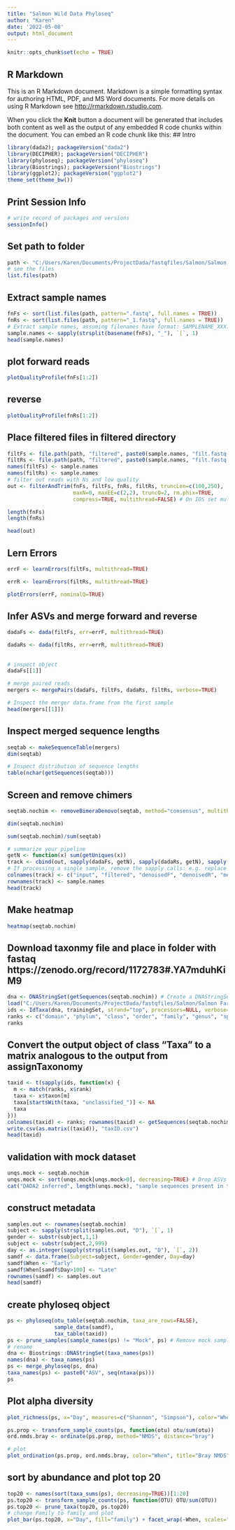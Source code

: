 ---
title: "Salmon Wild Data Phyloseq"
author: "Karen"
date: '2022-05-08'
output: html_document
---

```{r setup, include=FALSE}
knitr::opts_chunk$set(echo = TRUE)
```

## R Markdown

This is an R Markdown document. Markdown is a simple formatting syntax for authoring HTML, PDF, and MS Word documents. For more details on using R Markdown see <http://rmarkdown.rstudio.com>.

When you click the **Knit** button a document will be generated that includes both content as well as the output of any embedded R code chunks within the document. You can embed an R code chunk like this:
## Intro
```{r}
library(dada2); packageVersion("dada2")
library(DECIPHER); packageVersion("DECIPHER")
library(phyloseq); packageVersion("phyloseq")
library(Biostrings); packageVersion("Biostrings")
library(ggplot2); packageVersion("ggplot2")
theme_set(theme_bw())
```

## Print Session Info
```{r}
# write record of packages and versions
sessionInfo()

```

## Set path to folder
```{r}
path <- "C:/Users/Karen/Documents/ProjectDada/fastqfiles/Salmon/Salmon Wild" # CHANGE ME to the directory containing the fastq files after unzipping.
# see the files
list.files(path)
```

## Extract sample names
```{r}
fnFs <- sort(list.files(path, pattern=".fastq", full.names = TRUE))
fnRs <- sort(list.files(path, pattern="_1.fastq", full.names = TRUE))
# Extract sample names, assuming filenames have format: SAMPLENAME_XXX.fastq
sample.names <- sapply(strsplit(basename(fnFs), "_"), `[`, 1)
head(sample.names)
```

## plot forward reads
```{r}
plotQualityProfile(fnFs[1:2])
```

## reverse
```{r}
plotQualityProfile(fnRs[1:2])
```

## Place filtered files in filtered directory
```{r}
filtFs <- file.path(path, "filtered", paste0(sample.names, "filt.fastq.gz"))
filtRs <- file.path(path, "filtered", paste0(sample.names, "filt.fastq.gz"))
names(filtFs) <- sample.names
names(filtRs) <- sample.names
# filter out reads with Ns and low quality
out <- filterAndTrim(fnFs, filtFs, fnRs, filtRs, truncLen=c(100,250),
                     maxN=0, maxEE=c(2,2), truncQ=2, rm.phix=TRUE,
                     compress=TRUE, multithread=FALSE) # On IOS set multithread=TRUE
```

```{r}
length(fnFs)
length(fnRs)

```


```{r}
head(out)
```

## Lern Errors
```{r}
errF <- learnErrors(filtFs, multithread=TRUE)
```

```{r}
errR <- learnErrors(filtRs, multithread=TRUE)
```

```{r}
plotErrors(errF, nominalQ=TRUE)
```

## Infer ASVs and merge forward and reverse
```{r}
dadaFs <- dada(filtFs, err=errF, multithread=TRUE)
```

```{r}
dadaRs <- dada(filtRs, err=errR, multithread=TRUE)
```

## 
```{r}
# inspect object
dadaFs[[1]]
```

```{r}
# merge paired reads
mergers <- mergePairs(dadaFs, filtFs, dadaRs, filtRs, verbose=TRUE)
```

```{r}
# Inspect the merger data.frame from the first sample
head(mergers[[1]])
```

## Inspect merged sequence lengths
```{r}
seqtab <- makeSequenceTable(mergers)
dim(seqtab)
```

```{r}
# Inspect distribution of sequence lengths
table(nchar(getSequences(seqtab)))
```

## Screen and remove chimers
```{r}
seqtab.nochim <- removeBimeraDenovo(seqtab, method="consensus", multithread=TRUE, verbose=TRUE)
```

```{r}
dim(seqtab.nochim)
```

```{r}
sum(seqtab.nochim)/sum(seqtab)
```

```{r}
# summarize your pipeline
getN <- function(x) sum(getUniques(x))
track <- cbind(out, sapply(dadaFs, getN), sapply(dadaRs, getN), sapply(mergers, getN), rowSums(seqtab.nochim))
# If processing a single sample, remove the sapply calls: e.g. replace sapply(dadaFs, getN) with getN(dadaFs)
colnames(track) <- c("input", "filtered", "denoisedF", "denoisedR", "merged", "nonchim")
rownames(track) <- sample.names
head(track)
```

## Make heatmap
```{r}
heatmap(seqtab.nochim)
```

## Download taxonmy file and place in folder with fastaq https://zenodo.org/record/1172783#.YA7mduhKiM9
```{r}
dna <- DNAStringSet(getSequences(seqtab.nochim)) # Create a DNAStringSet from the ASVs
load("C:/Users/Karen/Documents/ProjectDada/fastqfiles/Salmon/Salmon Farmed/SILVA_SSU_r138_2019.RData") # CHANGE TO THE PATH OF YOUR TRAINING SET
ids <- IdTaxa(dna, trainingSet, strand="top", processors=NULL, verbose=FALSE) # use all processors
ranks <- c("domain", "phylum", "class", "order", "family", "genus", "species") # ranks of interest
ranks
```

## Convert the output object of class “Taxa” to a matrix analogous to the output from assignTaxonomy
```{r}
taxid <- t(sapply(ids, function(x) {
  m <- match(ranks, x$rank)
  taxa <- x$taxon[m]
  taxa[startsWith(taxa, "unclassified_")] <- NA
  taxa
}))
colnames(taxid) <- ranks; rownames(taxid) <- getSequences(seqtab.nochim)
write.csv(as.matrix((taxid)), "taxID.csv")
head(taxid)
```

## validation with mock dataset
```{r}
unqs.mock <- seqtab.nochim
unqs.mock <- sort(unqs.mock[unqs.mock>0], decreasing=TRUE) # Drop ASVs absent in the Mock
cat("DADA2 inferred", length(unqs.mock), "sample sequences present in the Mock community.\n")
```

## construct metadata
```{r}
samples.out <- rownames(seqtab.nochim)
subject <- sapply(strsplit(samples.out, "D"), `[`, 1)
gender <- substr(subject,1,1)
subject <- substr(subject,2,999)
day <- as.integer(sapply(strsplit(samples.out, "D"), `[`, 2))
samdf <- data.frame(Subject=subject, Gender=gender, Day=day)
samdf$When <- "Early"
samdf$When[samdf$Day>100] <- "Late"
rownames(samdf) <- samples.out
head(samdf)
```

## create phyloseq object
```{r}
ps <- phyloseq(otu_table(seqtab.nochim, taxa_are_rows=FALSE), 
               sample_data(samdf), 
               tax_table(taxid))
ps <- prune_samples(sample_names(ps) != "Mock", ps) # Remove mock sample
# rename
dna <- Biostrings::DNAStringSet(taxa_names(ps))
names(dna) <- taxa_names(ps)
ps <- merge_phyloseq(ps, dna)
taxa_names(ps) <- paste0("ASV", seq(ntaxa(ps)))
ps
```

## Plot alpha diversity
```{r}
plot_richness(ps, x="Day", measures=c("Shannon", "Simpson"), color="When")
```

```{r}
ps.prop <- transform_sample_counts(ps, function(otu) otu/sum(otu))
ord.nmds.bray <- ordinate(ps.prop, method="NMDS", distance="bray")
```

```{r}
# plot
plot_ordination(ps.prop, ord.nmds.bray, color="When", title="Bray NMDS")
```

## sort by abundance and plot top 20
```{r}
top20 <- names(sort(taxa_sums(ps), decreasing=TRUE))[1:20]
ps.top20 <- transform_sample_counts(ps, function(OTU) OTU/sum(OTU))
ps.top20 <- prune_taxa(top20, ps.top20)
# change Family to family and plot
plot_bar(ps.top20, x="Day", fill="family") + facet_wrap(~When, scales="free_x")
```